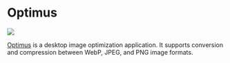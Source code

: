 
# Optimus

<p style={{"text-align": "center"}}>
   <img src="/img/showcase/optimus.webp"></img><br/>
</p>

[Optimus](https://github.com/splode/optimus) is a desktop image optimization application. It supports conversion and compression between WebP, JPEG, and PNG image formats.

